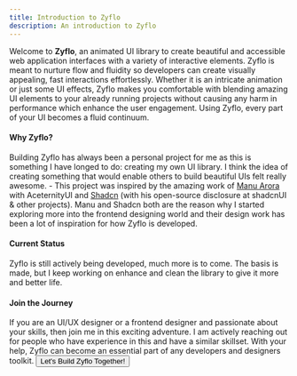 ```yaml
---
title: Introduction to Zyflo
description: An introduction to Zyflo
---
```


Welcome to **Zyflo**, an animated UI library to create beautiful and accessible web application interfaces with a variety of interactive elements. Zyflo is meant to nurture flow and fluidity so developers can create visually appealing, fast interactions effortlessly. Whether it is an intricate animation or just some UI effects, Zyflo makes you comfortable with blending amazing UI elements to your already running projects without causing any harm in performance which enhance the user engagement. Using Zyflo, every part of your UI becomes a fluid continuum. 

#### Why Zyflo?

Building Zyflo has always been a personal project for me as this is something I have longed to do: creating my own UI library. I think the idea of creating something that would enable others to build beautiful UIs felt really awesome. - This project was inspired by the amazing work of [Manu Arora](https://manuarora.in/) with AceternityUI and [Shadcn](https://shadcn.com) (with his open-source disclosure at shadcnUI & other projects). Manu and Shadcn both are the reason why I started exploring more into the frontend designing world and their design work has been a lot of inspiration for how Zyflo is developed. 

#### Current Status

Zyflo is still actively being developed, much more is to come. The basis is made, but I keep working on enhance and clean the library to give it more and better life.

#### Join the Journey

If you are an UI/UX designer or a frontend designer and passionate about your skills, then join me in this exciting adventure. I am actively reaching out for people who have experience in this and have a similar skillset. With your help, Zyflo can become an essential part of any developers and designers toolkit.
<a href="mailto:me@harjot.pro">
    <button className="inline-flex items-center justify-center whitespace-nowrap text-foreground font-bold tracking-tight text-base ring-offset-background focus-visible:outline-none focus-visible:ring-2 focus-visible:ring-ring focus-visible:ring-offset-2 disabled:pointer-events-none disabled:opacity-50 bg-gradient-to-r from-primary/5 to-primary/[0.02] dark:from-primary/15 dark:to-primary/[0.08] border-primary/10 border-2 hover:border-primary/30 transition-all duration-300 ease-in-out-sine w-full rounded-full mt-4">
        Let's Build Zyflo Together!
    </button>
</a>